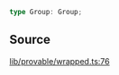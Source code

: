 ```ts
type Group: Group;
```

## Source

[lib/provable/wrapped.ts:76](https://github.com/o1-labs/o1js/blob/081e48fe103a96db7083cdaea72a409cca3182c3/src/lib/provable/wrapped.ts#L76)
